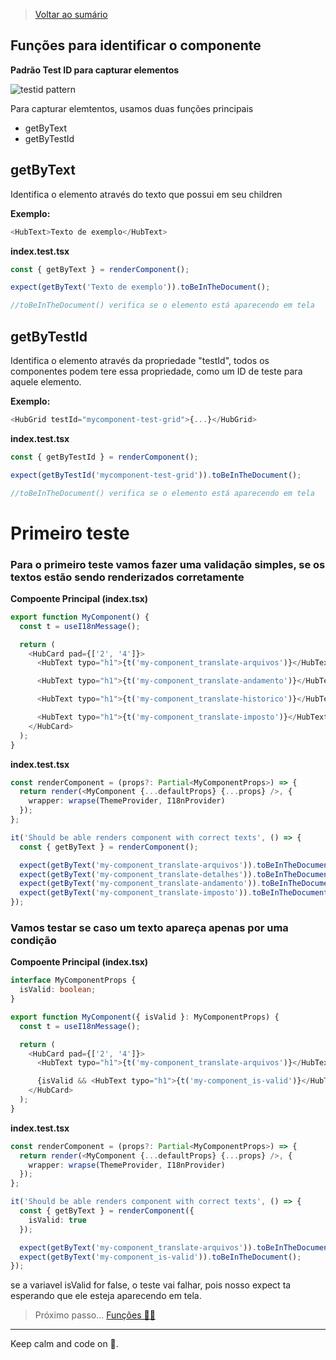 
<Meta title="Guide/Testing/Primeiro teste" />

> [Voltar ao sumário](/?path=/docs/guide-testing-summary--page)

## Funções para identificar o componente

**Padrão Test ID para capturar elementos**

![testid pattern](/assets/img/tests-guide/guide-testing-testid.png)

Para capturar elemtentos, usamos duas funções principais

- getByText
- getByTestId

## getByText

Identifica o elemento através do texto que possui em seu children

**Exemplo:**

```typescript
<HubText>Texto de exemplo</HubText>
```

**index.test.tsx**

```typescript
const { getByText } = renderComponent();

expect(getByText('Texto de exemplo')).toBeInTheDocument();

//toBeInTheDocument() verifica se o elemento está aparecendo em tela
```

## getByTestId

Identifica o elemento através da propriedade "testId", todos os componentes podem tere essa propriedade, como um ID de teste para aquele elemento.

**Exemplo:**

```typescript
<HubGrid testId="mycomponent-test-grid">{...}</HubGrid>
```

**index.test.tsx**

```typescript
const { getByTestId } = renderComponent();

expect(getByTestId('mycomponent-test-grid')).toBeInTheDocument();

//toBeInTheDocument() verifica se o elemento está aparecendo em tela
```

# Primeiro teste

### Para o primeiro teste vamos fazer uma validação simples, se os textos estão sendo renderizados corretamente

**Compoente Principal (index.tsx)**

```typescript
export function MyComponent() {
  const t = useI18nMessage();

  return (
    <HubCard pad={['2', '4']}>
      <HubText typo="h1">{t('my-component_translate-arquivos')}</HubText>

      <HubText typo="h1">{t('my-component_translate-andamento')}</HubText>

      <HubText typo="h1">{t('my-component_translate-historico')}</HubText>

      <HubText typo="h1">{t('my-component_translate-imposto')}</HubText>
    </HubCard>
  );
}
```

**index.test.tsx**

```typescript
const renderComponent = (props?: Partial<MyComponentProps>) => {
  return render(<MyComponent {...defaultProps} {...props} />, {
    wrapper: wrapse(ThemeProvider, I18nProvider)
  });
};

it('Should be able renders component with correct texts', () => {
  const { getByText } = renderComponent();

  expect(getByText('my-component_translate-arquivos')).toBeInTheDocument();
  expect(getByText('my-component_translate-detalhes')).toBeInTheDocument();
  expect(getByText('my-component_translate-andamento')).toBeInTheDocument();
  expect(getByText('my-component_translate-imposto')).toBeInTheDocument();
});
```

### Vamos testar se caso um texto apareça apenas por uma condição

**Compoente Principal (index.tsx)**

```typescript
interface MyComponentProps {
  isValid: boolean;
}

export function MyComponent({ isValid }: MyComponentProps) {
  const t = useI18nMessage();

  return (
    <HubCard pad={['2', '4']}>
      <HubText typo="h1">{t('my-component_translate-arquivos')}</HubText>

      {isValid && <HubText typo="h1">{t('my-component_is-valid')}</HubText>}
    </HubCard>
  );
}
```

**index.test.tsx**

```typescript
const renderComponent = (props?: Partial<MyComponentProps>) => {
  return render(<MyComponent {...defaultProps} {...props} />, {
    wrapper: wrapse(ThemeProvider, I18nProvider)
  });
};

it('Should be able renders component with correct texts', () => {
  const { getByText } = renderComponent({
    isValid: true
  });

  expect(getByText('my-component_translate-arquivos')).toBeInTheDocument();
  expect(getByText('my-component_is-valid')).toBeInTheDocument();
});
```

se a variavel isValid for false, o teste vai falhar, pois nosso expect ta esperando que ele esteja aparecendo em tela.

> Próximo passo... [Funções ✍🏻](/?path=/docs/guide-testing-funcoes--page)

---

Keep calm and code on 🤘.
